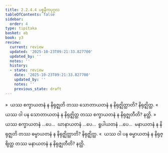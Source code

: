 ```yaml
---
title: 2.2.4.4 ပစ္စနီကပုဂ္ဂလ
tableOfContents: false
sidebar:
  order: 4
type: tipitaka
basket: ab
book: y3
review:
  current: review
  updated: '2025-10-23T09:21:33.827700'
  updated_by: ''
  notes: ''
  history:
  - state: review
    date: '2025-10-23T09:21:33.827700'
    updated_by: ''
    notes: ''
    previous_state: draft
---
```



<ReviewStatus review={frontmatter.review} showDetails={true} />

<HypothesisAnnotation frontmatter={frontmatter} />

<DynamicBreadcrumb />

<Division number="160" book="y3" e="ch" v="33" p="148">

<Paragraph number="1301" book="y3">
»  ယဿ စက္ခာယတနံ န နိရုဇ္ဈတိ တဿ သောတာယတနံ န နိရုဇ္ဈိတ္ထာတိ? နိရုဇ္ဈိတ္ထ.
</Paragraph>

<Paragraph number="1302" book="y3">
«  ယဿ ဝါ ပန သောတာယတနံ န နိရုဇ္ဈိတ္ထ တဿ စက္ခာယတနံ န နိရုဇ္ဈတီတိ? နတ္ထိ.
</Paragraph>

<Paragraph number="1303" book="y3">
»  ယဿ စက္ခာယတနံ …ပေ…  ဃာနာယတနံ …ပေ…  ရူပါယတနံ …ပေ…  မနာယတနံ န နိရုဇ္ဈတိ တဿ ဓမ္မာယတနံ န နိရုဇ္ဈိတ္ထာတိ? နိရုဇ္ဈိတ္ထ.
</Paragraph>

<Paragraph number="1304" book="y3">
«  ယဿ ဝါ ပန ဓမ္မာယတနံ န နိရုဇ္ဈိတ္ထ တဿ မနာယတနံ န နိရုဇ္ဈတီတိ? နတ္ထိ.
</Paragraph>
</Division>
